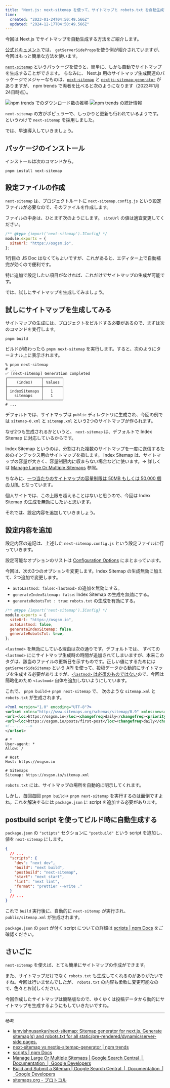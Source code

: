 ```yaml
---
title: "Next.js: next-sitemap を使って、サイトマップと robots.txt を自動生成する"
time:
  created: "2023-01-24T04:50:49.566Z"
  updated: "2024-12-17T04:50:49.566Z"
---
```


今回は Next.js でサイトマップを自動生成する方法をご紹介します。

[公式ドキュメント](https://nextjs.org/learn/seo/crawling-and-indexing/xml-sitemaps)では、 `getServerSideProps`を使う例が紹介されていますが、今回はもっと簡単な方法を使います。

[`next-sitemap`](https://github.com/iamvishnusankar/next-sitemap) というパッケージを使うと、簡単に、しかも自動でサイトマップを生成することができます。
ちなみに、 Next.js 用のサイトマップ生成関連のパッケージでメジャーなものは、[`next-sitemap`](https://github.com/iamvishnusankar/next-sitemap) と [`nextjs-sitemap-generator`](https://github.com/IlusionDev/nextjs-sitemap-generator) がありますが、 npm trends で両者を比べると次のようになります（2023年1月24日時点）。

<Image src="/blog/images/next-sitemap/image1.png" alt="npm trends でのダウンロード数の推移" caption="next-sitemap vs nextjs-sitemap-generator | npm trends" />

<Image src="/blog/images/next-sitemap/image2.png" alt="npm trends の統計情報" caption="next-sitemap vs nextjs-sitemap-generator | npm trends" />

`next-sitemap` の方がポピュラーで、しっかりと更新も行われているようです。というわけで `next-sitemap` を採用しました。

では、早速導入していきましょう。

## パッケージのインストール

インストールは次のコマンドから。

```shell
pnpm install next-sitemap
```

## 設定ファイルの作成

`next-sitemap` は、プロジェクトルートに `next-sitemap.config.js` という設定ファイルが必要なので、そのファイルを作成します。

ファイルの中身は、ひとまず次のようにします。 `siteUrl` の値は適宜変更してください。

```js title="next-sitemap.config.js"
/** @type {import('next-sitemap').IConfig} */
module.exports = {
  siteUrl: "https://osgsm.io",
};
```

1行目の JS Doc はなくてもよいですが、これがあると、エディター上で自動補完が効くので便利です。

特に追加で設定したい項目がなければ、これだけでサイトマップの生成が可能です。

では、試しにサイトマップを生成してみましょう。

## 試しにサイトマップを生成してみる

サイトマップの生成には、プロジェクトをビルドする必要があるので、まずは次のコマンドを実行します。

```shell
pnpm build
```

ビルドが終わったら `pnpm next-sitemap` を実行します。すると、次のようにターミナル上に表示されます。

```shell title="Terminal"
% pnpm next-sitemap
# ...
✅ [next-sitemap] Generation completed
┌───────────────┬────────┐
│    (index)    │ Values │
├───────────────┼────────┤
│ indexSitemaps │   1    │
│   sitemaps    │   1    │
└───────────────┴────────┘
# ...
```

デフォルトでは、サイトマップは `public` ディレクトリに生成され、今回の例では `sitemap-0.xml` と `sitemap.xml` という2つのサイトマップが作られます。

なぜ2つも生成されるかというと、 `next-sitemap` は、デフォルトで Index Sitemap に対応しているからです。

Index Sitemap というのは、分割された複数のサイトマップを一度に送信するためのインデックス用のサイトマップを指します。 Index Sitemap は、サイトマップの容量が大きく、容量制限内に収まらない場合などに使います。→ 詳しくは [Manage Large Or Multiple Sitemaps](https://developers.google.com/search/docs/crawling-indexing/sitemaps/large-sitemaps) 参照。

ちなみに、[一つ当たりのサイトマップの容量制限は 50MB もしくは 50,000 個の URL](https://developers.google.com/search/docs/crawling-indexing/sitemaps/build-sitemap#sitemapformat) となっています。

個人サイトでは、この上限を超えることはないと思うので、今回は Index Sitemap の生成を無効にしたいと思います。

それでは、設定内容を追加していきましょう。

## 設定内容を追加

設定内容の追記は、上述した `next-sitemap.config.js` という設定ファイルに行っていきます。

設定可能なオプションのリストは [Configuration Options](https://github.com/iamvishnusankar/next-sitemap#configuration-options) にまとまっています。

今回は、次の3つのオプションを変更します。Index Sitemap の生成無効に加えて、2つ追加で変更します。

- `autoLastmod: false`: `<lastmod>` の追加を無効にする。
- `generateIndexSitemap: false`: Index Sitemap の生成を無効にする。
- `generateRobotsTxt : true`: `robots.txt` の生成を有効にする。

```js title="next-sitemap.config.js" {4-6}
/** @type {import('next-sitemap').IConfig} */
module.exports = {
  siteUrl: "https://osgsm.io",
  autoLastmod: false,
  generateIndexSitemap: false,
  generateRobotsTxt: true,
};
```

`<lastmod>` を無効にしている理由は次の通りです。デフォルトでは、 すべての `<lastmod>` ににサイトマップ生成時の時間が追加されてしまいますが、本来このタグは、該当のファイルの更新日を示すものです。正しい値にするためには `getServerSideSitemap` という API を使って、投稿データから動的にサイトマップを生成する必要がありますが、[`<lastmod>` は必須のものではない](https://www.sitemaps.org/ja/protocol.html)ので、今回は簡略化のため `<lastmod>` 自体を追加しないようにしています。

これで、 `pnpm build`→ `pnpm next-sitemap` で、 次のような `sitemap.xml` と `robots.txt` が生成されます。

```xml title="sitemap.xml"
<?xml version="1.0" encoding="UTF-8"?>
<urlset xmlns="http://www.sitemaps.org/schemas/sitemap/0.9" xmlns:news="http://www.google.com/schemas/sitemap-news/0.9" xmlns:xhtml="http://www.w3.org/1999/xhtml" xmlns:mobile="http://www.google.com/schemas/sitemap-mobile/1.0" xmlns:image="http://www.google.com/schemas/sitemap-image/1.1" xmlns:video="http://www.google.com/schemas/sitemap-video/1.1">
<url><loc>https://osgsm.io</loc><changefreq>daily</changefreq><priority>0.7</priority></url>
<url><loc>https://osgsm.io/posts/first-post</loc><changefreq>daily</changefreq><priority>0.7</priority></url>
<!-- ... -->
</urlset>
```

```none title="robots.txt"
# *
User-agent: *
Allow: /

# Host
Host: https://osgsm.io

# Sitemaps
Sitemap: https://osgsm.io/sitemap.xml
```

`robots.txt` には、サイトマップの場所を自動的に明示してくれます。

しかし、毎回毎回 `pnpm build`→ `pnpm next-sitemap` を実行するのは面倒ですよね。これを解決するには `package.json` に script を追加する必要があります。

## postbuild script を使ってビルド時に自動生成する

`package.json` の `"sctipts"` セクションに `"postbuild"` という script を追加し、値を `next-sitemap` にします。

```json title="package.json" {6}
{
  // ...
  "scripts": {
    "dev": "next dev",
    "build": "next build",
    "postbuild": "next-sitemap",
    "start": "next start",
    "lint": "next lint",
    "format": "prettier --write ."
  }
  // ...
}
```

これで `build` 実行後に、自動的に `next-sitemap` が実行され、 `public/sitemap.xml` が生成されます。

`package.json` の `post` が付く script についての詳細は [scripts | npm Docs](https://docs.npmjs.com/cli/v9/using-npm/scripts) をご確認ください。

## さいごに

`next-sitemap` を使えば、とても簡単にサイトマップの作成ができます。

また、サイトマップだけでなく `robots.txt` も生成してくれるのがありがたいですね。今回は行いませんでしたが、 `robots.txt` の内容も柔軟に変更可能なので、色々とお試しください。

今回作成したサイトマップは簡略版なので、ゆくゆくは投稿データから動的にサイトマップを生成するようにもしていきたいですね。

---

参考

- [iamvishnusankar/next-sitemap: Sitemap generator for next.js. Generate sitemap(s) and robots.txt for all static/pre-rendered/dynamic/server-side pages.](https://github.com/iamvishnusankar/next-sitemap)
- [next-sitemap vs nextjs-sitemap-generator | npm trends](https://npmtrends.com/next-sitemap-vs-nextjs-sitemap-generator)
- [scripts | npm Docs](https://docs.npmjs.com/cli/v9/using-npm/scripts)
- [Manage Large Or Multiple Sitemaps | Google Search Central  |  Documentation  |  Google Developers](https://developers.google.com/search/docs/crawling-indexing/sitemaps/large-sitemaps)
- [Build and Submit a Sitemap | Google Search Central  |  Documentation  |  Google Developers](https://developers.google.com/search/docs/crawling-indexing/sitemaps/build-sitemap)
- [sitemaps.org - プロトコル](https://www.sitemaps.org/ja/protocol.html)
